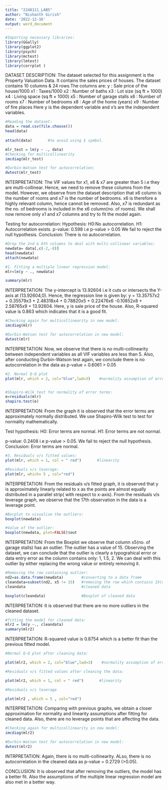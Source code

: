 ---
title: "2248111_LAB5"
author: "Nishanth Girish"
date: '2022-12-16'
output: word_document
---

```{r}
#Importing necessary libraries:
library(GGally)
library(ggplot2)
library(psych)
library(mctest)
library(lmtest)
library(corrplot )
```
DATASET DESCRIPTION:
The dataset selected for this assignment is the Property Valuation Data. It contains the sales prices of houses. The dataset contains 10 columns & 24 rows.The columns are:
y : Sale price of the house/1000
x1 : Taxes/1000
x2 : Number of baths
x3 : Lot size (sq ft × 1000)
x4 : Living space (sq ft × 1000)
x5 : Number of garage stalls
x6 : Number of rooms
x7 : Number of bedrooms
x8 : Age of the home (years)
x9 : Number of fire places
Here y is the dependent variable and x's are the independent variables.

```{r}
#Reading the dataset:
data = read.csv(file.choose()) 
head(data)
 
attach(data)       #to avoid using $ symbol.
```


```{r}
mlr_test = lm(y ~ ., data)
#Checking for multicollinearity
imcdiag(mlr_test)

#Durbin-Watson test for autocorrelation:
dwtest(mlr_test)
```
INTERPRETATION:
The VIF values for x1, x6 & x7 are greater than 5 i.e they are multi-collinear. Hence, we need to remove these columns from the model. However, we observe from the dataset description that x6  column is the number of rooms and x7 is the number of bedrooms. x6 is therefore a highly relevant column, hence cannot be removed. Also, x7 is redundant as the no. of bedrooms is included in the x6 column(no. of rooms).
We shall now remove only x1 and x7 columns and try to fit the model again.

Testing for autocorrelation:
Hypothesis:
H0:No autocorrelation.
H1: Autocorrelation exists.
p-value: 0.598 i.e p-value > 0.05
We fail to reject the null hypothesis.
Conclusion: There is no autocorrelation.

```{r}
#Drop the 2nd & 8th columns to deal with multi-collinear variables:
newdata= data[,c(-2,-8)]  
head(newdata)
attach(newdata)
```

```{r}
#1. Fitting a multiple linear regression model:
mlr=lm(y ~ ., newdata)

summary(mlr)
```
INTERPRETATION:
The y-intercept is 13.92604 i.e it cuts or intersects the Y-axis at (13.92604,0). Hence, the regression line is given by: 
y = 13.35757x2 + 0.35579x3 + 2.48318x4 + 0.78820x5 + 0.22476x6 -0.10852x8 +  2.58765x9 + 13.92604.
Here, y is sale price of the house.
Also, R-squared value is 0.863 which indicates that it is a good fit.

```{r}
#Checking again for multicollinearity in new model: 
imcdiag(mlr)

#Durbin-Watson test for autocorrelation in new model:
dwtest(mlr)
```

INTERPRETATION:
Now, we observe that there is no multi-collinearity between independent variables as all VIF variables are less than 5.
Also, after conducting Durbin-Watson test again, we conclude there is no autocorrelation in the data as p-value = 0.6061 > 0.05

```{r}
#2. Normal Q-Q plot
plot(mlr, which = 2, col="blue",lwd=3)    #normality assumption of error terms


#Shapiro-Wilk test for normality of error terms:
e=residuals(mlr)
shapiro.test(e)
```

INTERPRETATION:
From the graph it is observed that the error terms are approximately normally distributed. We use Shapiro-Wilk test to test for normality mathematically.

Test hypothesis:
H0: Error terms are normal.
H1: Error terms are not normal.

p-value: 0.2408 i.e p-value > 0.05.
We fail to reject the null hypothesis. 
Conclusion: Error terms are normal.

```{r}
#3. Residuals v/s fitted values:
plot(mlr, which = 1, col = " red")       #linearity

#Residuals v/s leverage:
plot(mlr, which= 5 , col="red")
```
INTERPRETATION:
From the residuals v/s fitted graph, it is observed that y is approximately linearly related to x as the points are almost equally distributed in a parallel strip( with respect to x-axis).
From the residuals v/s leverage graph, we observe that the 17th observation in the data is a leverage point.

```{r}
#Bocplot to visualise the outliers:
boxplot(newdata)

#Value of the outlier:
boxplot(newdata, plot=FALSE)$out
```

INTERPRETATION: 
From the Boxplot we observe that column x5(no. of garage stalls) has an outlier.
The outlier has a value of 15. Observing the dataset, we can conclude that the outlier is clearly a typograhical error or data entry error as the column contains only: 1, 1.5, 2.
We can deal with this outlier by either replacing the wrong value or entirely removing it.

```{r}
#Removing the row containing outlier:
nd2=as.data.frame(newdata)        #converting to a data frame
cleandata=subset(nd2, x5 != 15)   #removing the row which contains 15(outlier)
cleandata                         #cleaned data

boxplot(cleandata)                #Boxplot of cleaned data
```

INTERPRETATION:
It is observed that there are no more outliers in the cleaned dataset.


```{r}
#fitting the model for cleaned data:
mlr2 = lm(y ~., cleandata)
summary(mlr2)
```
INTERPRETATION:
R-squared value is 0.8754 which is a better fit than the previous fitted model. 

```{r}
#Normal Q-Q plot after cleaning data:

plot(mlr2, which = 2, col="blue",lwd=3)    #normality assumption of error terms

#Residuals v/s fitted values after cleaning the data:

plot(mlr2, which = 1, col = " red")       #linearity

#Residuals v/s leverage

plot(mlr2 , which = 5 , col="red")

```
INTERPRETATION:
Comparing with previous graphs, we obtain a closer approximation for normality and linearity assumptions after fitting for cleaned data.
Also, there are no leverage points that are affecting the data.

```{r}
#Checking again for multicollinearity in new model: 
imcdiag(mlr2)

#Durbin-Watson test for autocorrelation in new model:
dwtest(mlr2)
```
INTRPRETATION:
Again, there is no multi-collinearity. ALso, there is no autocorrelation in the cleaned data as p-value = 0.2729 (>0.05).

################################################################################
CONCLUSION:
It is observed that after removing the outliers, the model has a better fit. Also the assumptions of the multiple linear regression model are also met in a better way.  
